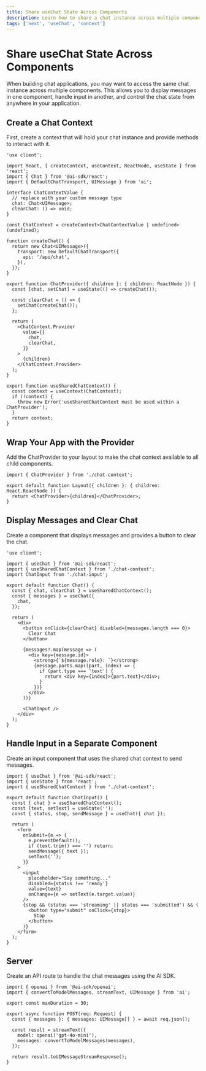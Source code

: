 ```yaml
---
title: Share useChat State Across Components
description: Learn how to share a chat instance across multiple components with useChat and easily reset the chat.
tags: ['next', 'useChat', 'context']
---
```


# Share useChat State Across Components

When building chat applications, you may want to access the same chat instance across multiple components. This allows you to display messages in one component, handle input in another, and control the chat state from anywhere in your application.

## Create a Chat Context

First, create a context that will hold your chat instance and provide methods to interact with it.

```tsx filename='app/chat-context.tsx'
'use client';

import React, { createContext, useContext, ReactNode, useState } from 'react';
import { Chat } from '@ai-sdk/react';
import { DefaultChatTransport, UIMessage } from 'ai';

interface ChatContextValue {
  // replace with your custom message type
  chat: Chat<UIMessage>;
  clearChat: () => void;
}

const ChatContext = createContext<ChatContextValue | undefined>(undefined);

function createChat() {
  return new Chat<UIMessage>({
    transport: new DefaultChatTransport({
      api: '/api/chat',
    }),
  });
}

export function ChatProvider({ children }: { children: ReactNode }) {
  const [chat, setChat] = useState(() => createChat());

  const clearChat = () => {
    setChat(createChat());
  };

  return (
    <ChatContext.Provider
      value={{
        chat,
        clearChat,
      }}
    >
      {children}
    </ChatContext.Provider>
  );
}

export function useSharedChatContext() {
  const context = useContext(ChatContext);
  if (!context) {
    throw new Error('useSharedChatContext must be used within a ChatProvider');
  }
  return context;
}
```

## Wrap Your App with the Provider

Add the ChatProvider to your layout to make the chat context available to all child components.

```tsx filename='app/layout.tsx'
import { ChatProvider } from './chat-context';

export default function Layout({ children }: { children: React.ReactNode }) {
  return <ChatProvider>{children}</ChatProvider>;
}
```

## Display Messages and Clear Chat

Create a component that displays messages and provides a button to clear the chat.

```tsx filename='app/page.tsx'
'use client';

import { useChat } from '@ai-sdk/react';
import { useSharedChatContext } from './chat-context';
import ChatInput from './chat-input';

export default function Chat() {
  const { chat, clearChat } = useSharedChatContext();
  const { messages } = useChat({
    chat,
  });

  return (
    <div>
      <button onClick={clearChat} disabled={messages.length === 0}>
        Clear Chat
      </button>

      {messages?.map(message => (
        <div key={message.id}>
          <strong>{`${message.role}: `}</strong>
          {message.parts.map((part, index) => {
            if (part.type === 'text') {
              return <div key={index}>{part.text}</div>;
            }
          })}
        </div>
      ))}

      <ChatInput />
    </div>
  );
}
```

## Handle Input in a Separate Component

Create an input component that uses the shared chat context to send messages.

```tsx filename='app/chat-input.tsx'
import { useChat } from '@ai-sdk/react';
import { useState } from 'react';
import { useSharedChatContext } from './chat-context';

export default function ChatInput() {
  const { chat } = useSharedChatContext();
  const [text, setText] = useState('');
  const { status, stop, sendMessage } = useChat({ chat });

  return (
    <form
      onSubmit={e => {
        e.preventDefault();
        if (text.trim() === '') return;
        sendMessage({ text });
        setText('');
      }}
    >
      <input
        placeholder="Say something..."
        disabled={status !== 'ready'}
        value={text}
        onChange={e => setText(e.target.value)}
      />
      {stop && (status === 'streaming' || status === 'submitted') && (
        <button type="submit" onClick={stop}>
          Stop
        </button>
      )}
    </form>
  );
}
```

## Server

Create an API route to handle the chat messages using the AI SDK.

```tsx filename='app/api/chat/route.ts'
import { openai } from '@ai-sdk/openai';
import { convertToModelMessages, streamText, UIMessage } from 'ai';

export const maxDuration = 30;

export async function POST(req: Request) {
  const { messages }: { messages: UIMessage[] } = await req.json();

  const result = streamText({
    model: openai('gpt-4o-mini'),
    messages: convertToModelMessages(messages),
  });

  return result.toUIMessageStreamResponse();
}
```

<GithubLink link="https://github.com/vercel/ai/tree/main/examples/next-openai/app/use-chat-shared-context" />
